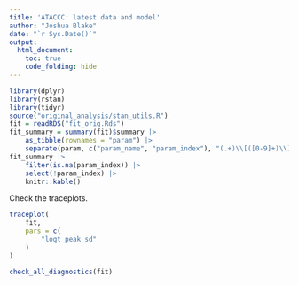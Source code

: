 ```yaml
---
title: 'ATACCC: latest data and model'
author: "Joshua Blake"
date: "`r Sys.Date()`"
output:
  html_document:
    toc: true
    code_folding: hide
---
```


```r
library(dplyr)
library(rstan)
library(tidyr)
source("original_analysis/stan_utils.R")
fit = readRDS("fit_orig.Rds")
fit_summary = summary(fit)$summary |>
    as_tibble(rownames = "param") |>
    separate(param, c("param_name", "param_index"), "(.+)\\[([0-9]+)\\]", fill = "right")
fit_summary |>
    filter(is.na(param_index)) |>
    select(!param_index) |>
    knitr::kable()
```

Check the traceplots.

```r
traceplot(
    fit,
    pars = c(
        "logt_peak_sd"
    )
)
```

```r
check_all_diagnostics(fit)
```